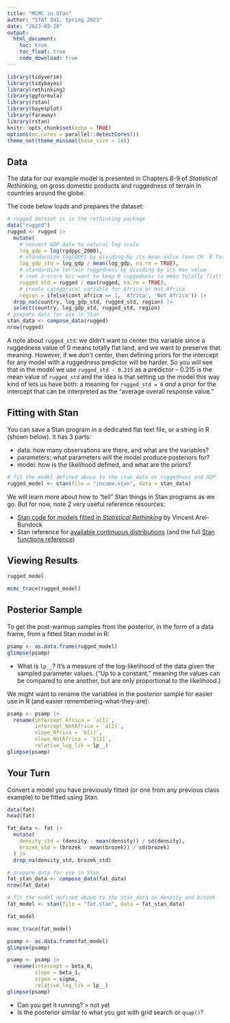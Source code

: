 ```yaml
---
title: "MCMC in Stan"
author: "STAT 341, Spring 2023"
date: "2023-03-20"
output: 
  html_document:
    toc: true
    toc_float: true
    code_download: true
---
```


```r
library(tidyverse)
library(tidybayes)
library(rethinking)
library(ggformula)
library(rstan)
library(bayesplot)
library(faraway)
library(rstan)
knitr::opts_chunk$set(echo = TRUE)
options(mc.cores = parallel::detectCores())
theme_set(theme_minimal(base_size = 18))
```

## Data

The data for our example model is presented in Chapters 8-9 of *Statistical Rethinking,* on gross domestic products and ruggedness of terrain in countries around the globe. 

The code below loads and prepares the dataset:

```r
# rugged dataset is in the rethinking package
data("rugged")
rugged <- rugged |>
  mutate(
    # convert GDP data to natural log scale
    log_gdp = log(rgdppc_2000),
    # standardize log(GDP) by dividing by its mean value (see CH. 8 for rationale)
    log_gdp_std = log_gdp / mean(log_gdp, na.rm = TRUE),
    # standardize terrain ruggedness by dividing by its max value
    # (not z-score b/c want to keep 0 ruggedness to mean totally flat)
    rugged_std = rugged / max(rugged, na.rm = TRUE),
    # create categorical variable for Africa or Not Africa
    region = ifelse(cont_africa == 1, 'Africa', 'Not Africa')) |>
  drop_na(country, log_gdp_std, rugged_std, region) |>
  select(country, log_gdp_std, rugged_std, region)
# prepare data for use in Stan
stan_data <- compose_data(rugged)
nrow(rugged)
```

A note about `rugged_std`: we didn't want to center this variable since a ruggedness value of 0 means totally flat land, and we want to preserve that meaning. However, if we *don't* center, then defining priors for the intercept for any model with a ruggedness predictor will be harder. So you will see that in the model we use `rugged_std - 0.215` as a predictor -- 0.215 is the mean value of `rugged_std` and the idea is that setting up the model this way kind of lets us have both: a meaning for `rugged_std = 0` *and* a prior for the intercept that can be interpreted as the "average overall response value."

## Fitting with Stan

You can save a Stan program in a dedicated flat text file, or a string in R (shown below). It has 3 parts:

- data: how many observations are there, and what are the variables?
- parameters: what parameters will the model produce posteriors for?
- model: how is the likelihood defined, and what are the priors?

```r
# fit the model defined above to the stan_data on ruggedness and GDP
rugged_model <- stan(file = "income.stan", data = stan_data)
```

We will learn more about how to "tell" Stan things in Stan programs as we go. But for now, note 2 very useful reference resources:

- [Stan code for models fitted in *Statistical Rethinking*](https://vincentarelbundock.github.io/rethinking2/) by Vincent Arel-Bundock
- Stan reference for [available continuous distributions](https://mc-stan.org/docs/functions-reference/continuous-distributions.html) (and the full [Stan functions reference](https://mc-stan.org/docs/functions-reference/index.html))

## Viewing Results

```r
rugged_model
```

```r
mcmc_trace(rugged_model)
```

## Posterior Sample

To get the post-warmup samples from the posterior, in the form of a data frame, from a fitted Stan model in R:

```r
psamp <- as.data.frame(rugged_model)
glimpse(psamp)
```

- What is `lp__`? It's a measure of the log-likelihood of the data given the sampled parameter values. ("Up to a constant," meaning the values can be compared to one another, but are only proportional to the likelihood.)

We might want to rename the variables in the posterior sample for easier use in R (and easier remembering-what-they-are):

```r
psamp <- psamp |>
  rename(intercept_Africa = `a[1]`,
         intercept_NotAfrica = `a[2]`,
         slope_Africa = `b[1]`,
         slope_NotAfrica = `b[2]`,
         relative_log_lik = lp__)
glimpse(psamp)
```

## Your Turn

Convert a model you have previously fitted (or one from any previous class example) to be fitted using Stan.
```r
data(fat)
head(fat)
```

```r
fat_data <- fat |>
  mutate(
    density_std = (density - mean(density)) / sd(density),
    brozek_std = (brozek - mean(brozek)) / sd(brozek)
  ) |> 
  drop_na(density_std, brozek_std)

# prepare data for use in Stan
fat_stan_data <- compose_data(fat_data)
nrow(fat_data)
```

```r
# fit the model defined above to the stan_data on density and brozek
fat_model <- stan(file = "fat.stan", data = fat_stan_data)
```

```r
fat_model
```

```r
mcmc_trace(fat_model)
```

```r
psamp <- as.data.frame(fat_model)
glimpse(psamp)
```


```r
psamp <- psamp |>
  rename(intercept = beta_0,
         slope = beta_1,
         sigma = sigma,
         relative_log_lik = lp__)
glimpse(psamp)
```

- Can you get it running?
> not yet
- Is the posterior similar to what you got with grid search or `quap()`?

